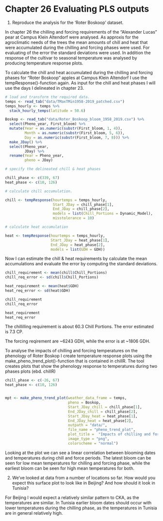 # Chapter 26 Evaluating PLS outputs

1. Reproduce the analysis for the ‘Roter Boskoop’ dataset.

In chapter 26 the chilling and forcing requirements of the "Alexander Lucas" pear at Campus Klein Altendorf were analysed. As approxis for the agroclimatic needs of the trees the mean amounts of chill and heat that were accumulated during the chilling and forcing phases were used. For evaluating of the error the standard deviations were used. In addition the response of the cultivar to seasonal temperature was analysed by producing temperature response plots.

To calculate the chill and heat accumulated during the chilling and forcing phases for "Roter Boskoop" apples at Campus Klein Altendorf I use the tempResponse()-function again. As input for the chill and heat phases I will use the days I delineated in chapter 23.

```{r}
# load and transform the required data.
temps <- read_tab("data/TMaxTMin1958-2019_patched.csv")
temps_hourly <- temps %>%
  stack_hourly_temps(latitude = 50.6)

Boskop <- read_tab("data/Roter_Boskoop_bloom_1958_2019.csv") %>%
  select(Pheno_year, First_bloom) %>%
  mutate(Year = as.numeric(substr(First_bloom, 1, 4)),
         Month = as.numeric(substr(First_bloom, 5, 6)),
         Day = as.numeric(substr(First_bloom, 7, 8))) %>%
  make_JDay() %>%
  select(Pheno_year, 
         JDay) %>%
  rename(Year = Pheno_year,
         pheno = JDay)
```



```{r}
# specify the delineated chill & heat phases

chill_phase <- c(339, 67)
heat_phase <- c(10, 126)

# calculate chill accumulation.

chill <- tempResponse(hourtemps = temps_hourly,
                      Start_JDay = chill_phase[1],
                      End_JDay = chill_phase[2],
                      models = list(Chill_Portions = Dynamic_Model),
                      misstolerance = 10)

# calculate heat accumulation

heat <- tempResponse(hourtemps = temps_hourly,
                     Start_JDay = heat_phase[1],
                     End_JDay = heat_phase[2],
                     models = list(GDH = GDH))
```


Now I can estimate the chill & heat requirements by calculate the mean accumulations and evaluate the error by computing the standard deviations.

```{r}
chill_requirement <- mean(chill$Chill_Portions)
chill_req_error <- sd(chill$Chill_Portions)

heat_requirement <- mean(heat$GDH)
heat_req_error <- sd(heat$GDH)
```
```{r, eval=FALSE}
chill_requirement
chill_req_error

heat_requirement
heat_req_error
```
The chillilling requirement is about 60.3 Chill Portions. The error estimated is 7.3 CP.

The forcing reqirement are ~6243 GDH, while the error is at ~1806 GDH.

To analyse the impacts of chilling and forcing temperatures on the phenology of Roter Boskop I create temperature response plots using the make_pheno_trend_plot()-function that is contained in chillR. The tool creates plots that show the phenology response  to temperatures during two phases plots (ebd. chillR) 

```{r}
chill_phase <- c(-26, 67)
heat_phase <- c(10, 126)


mpt <- make_pheno_trend_plot(weather_data_frame = temps,
                             pheno = Boskop,
                             Start_JDay_chill = chill_phase[1], 
                             End_JDay_chill = chill_phase[2],
                             Start_JDay_heat = heat_phase[1],
                             End_JDay_heat = heat_phase[2],
                             outpath = "data/",
                             file_name = "pheno_trend_plot",
                             plot_title =  "Impacts of chilling and forcing temperatures on Roter Boskoop phenology",
                             image_type = "png", 
                             colorscheme = "normal")
```
Looking at the plot we can see a linear correlation between blooming dates and temperatures during chill and force periods. The latest bloom can be seen for low mean temperatures for chilling and forcing phase, while the earliest bloom can be seen for high mean temperatures for both. 

2. We’ve looked at data from a number of locations so far. How would you expect this surface plot to look like in Beijing? And how should it look in Tunisia?

For Beijing I would expect a relatively similar pattern to CKA, as the temperatures are similar. In Tunisia earlier bloom dates should occur with lower temperatures during the chilling phase, as the temperatures in Tunisia are in general relatively high. 
